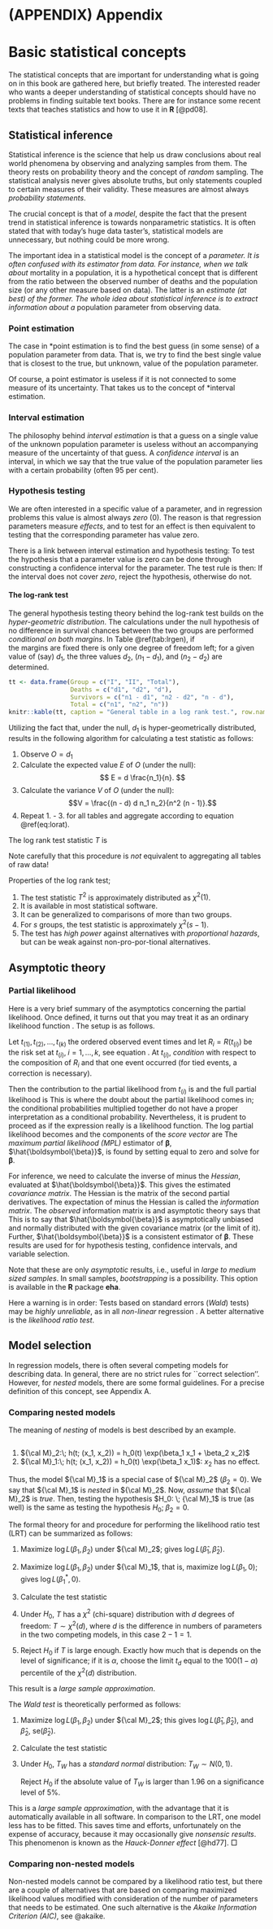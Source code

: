 # (APPENDIX) Appendix {-}

# Basic statistical concepts

The statistical concepts that are important for understanding what is
going on in this book are gathered here, but briefly treated. The
interested reader who wants a deeper understanding of statistical concepts
should have no problems in finding suitable text books. There are for
instance some recent texts that teaches statistics and how to use it in
**R** [@pd08]. 

## Statistical inference

Statistical inference is the science that help us draw conclusions about
real world phenomena by observing and analyzing samples from them. The
theory rests on probability theory and the concept of *random*
sampling. The statistical analysis never gives absolute truths, but only
statements coupled to certain measures of their validity. These measures
are almost always *probability statements*.

The crucial concept is that of a *model*, despite the fact that the
present trend in statistical inference is towards nonparametric
statistics. It is often stated that with today's huge data taster's,
statistical models are unnecessary, but nothing could be more wrong. 

The important idea in a statistical model is the concept of a
*parameter. It is often confused with its estimator from data. For
instance, when we talk about *mortality in a population, it is a
hypothetical concept that is different from the ratio between the observed
number of deaths and the population size (or any other measure based on
data). The latter is an *estimate (at best) of the former. The whole
idea about statistical inference is to extract information about a
*population parameter from observing data.

### Point estimation
The case in *point estimation is to find the best guess (in some
sense) of a population parameter from data. That is, we try to find the
best single value that is closest to the true, but unknown, value of the
population parameter.

Of course, a point estimator is useless if it is not connected to some
measure of its uncertainty. That takes us to the concept of *interval
  estimation. 
  
### Interval estimation
\index{confidence interval|(}\index{interval estimation|(}
The philosophy behind *interval estimation* is that a guess on  a
single value of the unknown population parameter is useless without an
accompanying measure of the uncertainty of that guess. A 
*confidence interval* is an interval, in which we say that the true value of the
population parameter lies with a certain probability (often 95 per cent).
\index{confidence interval|)}\index{interval estimation|)}

### Hypothesis testing

We are often interested in a specific value of a parameter, and in
regression problems this value is almost always *zero* (0). The reason
is that regression parameters measure *effects*, and to test for an
effect is then equivalent to testing that the corresponding parameter has
value zero.

There is a link between interval estimation and hypothesis testing: To test
the hypothesis that a parameter value is zero can be done through
constructing a confidence interval for the parameter. The test rule is
then: If the interval does not cover *zero*, reject the hypothesis,
otherwise do not.

#### The log-rank test

The general hypothesis testing theory behind the log-rank test builds on
the *hyper-geometric distribution*. The calculations under the null
hypothesis of no difference in survival chances between the two groups are
performed 
*conditional on both margins*\index{conditional probability}. In
Table \@ref(tab:lrgen), if  
the margins are fixed there is only one degree of freedom left; for a given
value of (say) $d_1$, the three values $d_2$, $(n_1 - d_1)$, and $(n_2 - d_2)$ are determined.

```r
tt <- data.frame(Group = c("I", "II", "Total"), 
                 Deaths = c("d1", "d2", "d"), 
                 Survivors = c("n1 - d1", "n2 - d2", "n - d"), 
                 Total = c("n1", "n2", "n"))
knitr::kable(tt, caption = "General table in a log rank test.", row.names = FALSE)
```


Utilizing the fact that, under the null, $d_1$ is hyper-geometrically
distributed, results in the following algorithm for calculating a test
statistic as follows:


1.  Observe $O = d_1$
2.  Calculate the expected value $E$ of $O$ (under the null): 
  $$
  E = d \frac{n_1}{n}.
  $$
3.  Calculate the variance $V$ of $O$ (under the null): 
$$V = \frac{(n - d) d n_1 n_2}{n^2 (n - 1)}.$$
4.  Repeat 1. - 3. for all tables and aggregate according to
  equation \@ref(eq:lorat).

The log rank test statistic $T$ is

\begin{equation}
T = \frac{\sum_{i=1}^k \left(O_i -
E_i\right)}{\sqrt{\sum_{i=1}^k V_i}}
 (\#eq:lorat)
\end{equation}

Note carefully that this procedure is *not* equivalent to aggregating all
tables of raw data!

Properties of the log rank test;

1.  The test statistic $T^2$ is approximately distributed as $\chi^2(1)$.
2.  It is available in most statistical software.
3.  It can be generalized to comparisons of more than two groups.
4.  For $s$ groups, the test statistic is approximately $\chi^2(s-1)$.
5.  The test has *high power* against alternatives with
  *proportional hazards*, but can be weak against non-pro\-por\-tional
  alternatives.


## Asymptotic theory
\index{asymptotic theory|(}

### Partial likelihood

Here is a very brief summary of the asymptotics concerning the partial
likelihood. Once defined, it turns out that you may treat it as an ordinary
likelihood function \cite{abgk93}. The setup is as follows.

Let $t_{(1)}, t_{(2)}, \ldots, t_{(k)}$ the ordered observed event times
and let $R_i = R(t_{(i)})$ be the risk set at $t_{(i)}, \; i = 1,
\ldots, k$, see equation \eqref{eq:rs}.
At $t_{(i)}$, *condition* with respect to the composition of $R_i$ and
that one event occurred (for tied events, a correction is necessary).

Then the contribution to the partial likelihood from $t_{(i)}$ is
\begin{multline*}
L_i(\boldsymbol{\beta})  =  P(\mbox{No. $m_i$ dies} \mid
\mbox{one event occur}, R_i) \\
=  \frac{h_0(t_{(i)}) \exp(\boldsymbol{\beta} \mathbf{x}_{m_i})}
{\sum_{\ell \in R_i}h_0(t_{(i)})\exp(\boldsymbol{\beta} \mathbf{x}_\ell)}
=  \frac{\exp(\boldsymbol{\beta} \mathbf{x}_{m_i})}
{\sum_{\ell \in R_i}\exp(\boldsymbol{\beta} \mathbf{x}_\ell)}
\end{multline*}
and the full partial likelihood is
\begin{equation*}
L(\boldsymbol{\beta}) = \prod_{i=1}^k L_i(\boldsymbol{\beta})
 = \prod_{i=1}^k \frac{ \exp(\boldsymbol{\beta} \mathbf{x}_{m_i})}
{\sum_{\ell \in R_i}\exp(\boldsymbol{\beta} \mathbf{x}_\ell)}
\end{equation*}
This is where the doubt about the partial likelihood comes in; the
conditional probabilities\index{conditional probability} multiplied
together do not have a proper 
interpretation as a conditional probability. Nevertheless, it is prudent to
proceed as if the expression really is a likelihood function. The log
partial likelihood becomes
\begin{equation}\label{eq:logplA}
\log\big(L(\boldsymbol{\beta})\big) = \sum_{i=1}^k \left\{\boldsymbol{\beta} \mathbf{x}_{m_i} -
\log\left(\sum_{\ell \in R_i} \exp(\boldsymbol{\beta} \mathbf{x}_\ell)\right)\right\},
\end{equation}
and the components of the *score vector*\index{score vector} are
\begin{equation}\label{eq:scoreA}
\frac{\partial}{\partial \beta_j} \log L(\boldsymbol{\beta})  =
\sum_{i=1}^k \mathbf{x}_{m_i j} - \sum_{i=1}^k \frac{\sum_{\ell \in R_i}
x_{\ell j} \exp(\boldsymbol{\beta} \mathbf{x}_\ell)} {\sum_{\ell \in R_i}
\exp(\boldsymbol{\beta} \mathbf{x}_\ell)}, \quad j = 1, \ldots, s.
\end{equation}
The *maximum partial likelihood (MPL)* estimator of
$\boldsymbol{\beta}$, $\hat{\boldsymbol{\beta}}$, is found by setting \eqref{eq:scoreA} equal to
zero and solve for $\boldsymbol{\beta}$.

For inference, we need to calculate
the inverse of minus the *Hessian*, evaluated at $\hat{\boldsymbol{\beta}}$. This
gives the
estimated *covariance matrix*.
The Hessian is the matrix of the second partial derivatives. The
expectation of minus the Hessian is called the *information matrix*.
The *observed* information matrix is
\begin{equation*}
\hat{I}(\hat{\boldsymbol{\beta}})_{j,m} = -\frac{\partial^2 \log L(\boldsymbol{\beta})}
{\partial \beta_j \partial \beta_m}\mid_{\boldsymbol{\beta} = \hat{\boldsymbol{\beta}}}
\end{equation*}
and asymptotic theory says that
\begin{equation*}
  \hat{\boldsymbol{\beta}} \sim N(\boldsymbol{\beta}, \hat{I}^{-1}(\hat{\boldsymbol{\beta}}))
\end{equation*}
This is to say that $\hat{\boldsymbol{\beta}}$ is asymptotically unbiased and normally
distributed with the given covariance matrix (or the limit of it).
Further, $\hat{\boldsymbol{\beta}}$ is a consistent estimator of $\boldsymbol{\beta}$.
These results are used for for hypothesis testing, confidence intervals, and variable selection.

Note that these are only *asymptotic* results, i.e., useful in
*large to medium sized samples*.
In small samples, *bootstrapping* is a possibility. This option is
available in the **R** package **eha**.

Here a warning is in order: Tests based on standard errors (*Wald*)
tests\index{Tests!Wald})
may be *highly unreliable*, as in all *non-linear* regression
\cite{hd77}. A better alternative is the *likelihood ratio
test*\index{Tests!likelihood ratio}.
\index{asymptotic theory|)}

## Model selection

In regression models, there is often several competing models for
describing data. In general, there are no strict rules for ``correct
selection''. However, for *nested* models\index{model!nested}, there
are some formal guidelines. For a precise definition of this concept, see
Appendix A. 

### Comparing nested models

The meaning of *nesting* of models is best described by an example. 

```example
```

1.   ${\cal M}_2:\; h(t; (x_1, x_2)) = h_0(t) \exp(\beta_1 x_1 +
\beta_2 x_2)$
2.    ${\cal M}_1:\; h(t; (x_1, x_2)) = h_0(t) \exp(\beta_1 x_1)$:
$x_2$ has no effect.

Thus, the model ${\cal M}_1$ is a special case of ${\cal M}_2$ ($\beta_2 = 0$).
We say that ${\cal M}_1$ is *nested* in ${\cal M}_2$.
Now,  *assume* that ${\cal M}_2$ is *true*. Then, 
testing the hypothesis $H_0: \; {\cal M}_1$ is true (as well)
is the same as testing the hypothesis $H_0;\; \beta_2 = 0$. 

The formal theory for and procedure for performing the likelihood ratio
test (LRT)\index{Tests!likelihood ratio} can be summarized as follows:

1.  Maximize $\log L(\beta_1, \beta_2)$ under ${\cal M}_2$; gives $\log
L(\hat{\beta}_1, \hat{\beta}_2)$.

2.  Maximize $\log L(\beta_1, \beta_2)$ under ${\cal M}_1$, that
is, maximize $\log L(\beta_1, 0)$; gives $\log L(\beta_1^*, 0)$.

3.  Calculate the test statistic
\begin{equation*}
T = 2\big(\log L(\hat{\beta}_1, \hat{\beta}_2) - \log L(\beta_1^*,
0)\big)
\end{equation*}

4.   Under $H_0$, $T$ has a $\chi^2$ (chi-square)
distribution with $d$ degrees of freedom: $T \sim \chi^2(d)$,
where $d$ is the difference in numbers of parameters in the two
competing models, in this case $2-1=1$.
5.   Reject $H_0$ if $T$ is large enough. Exactly how much that is depends
  on the level of significance; if it is $\alpha$, choose the limit $t_d$
  equal to the $100 (1 - \alpha)$ percentile of the $\chi^2(d)$ distribution.

This result is a *large sample approximation*.

The *Wald test*\index{Tests!Wald} is theoretically performed as follows:


1.   Maximize $\log L(\beta_1, \beta_2)$ under ${\cal M}_2$;
this gives $\log L(\hat{\beta}_1, \hat{\beta}_2)$, and 
$\hat{\beta}_2$, se($\hat{\beta}_2$).

2.    Calculate the test statistic
\begin{equation*}
T_W = \frac{\hat{\beta}_2}{\mbox{se}(\hat{\beta}_2)}
\end{equation*}
3.    Under $H_0$, $T_W$ has a *standard normal*
distribution: $T_W \sim N(0, 1)$.
\item Reject $H_0$ if the absolute value of $T_W$ is larger than 1.96 on a
  significance level of 5\%.

This is a *large sample approximation*, with the advantage that it is
automatically available in all software. In comparison to the LRT, one
model less has to be fitted. This saves time and efforts, unfortunately on
the expense of accuracy, because it may occasionally give 
*nonsensic  results*. This phenomenon is known as the *Hauck-Donner effect*
[@hd77].\index{Hauck-Donner effect}  $\Box$

### Comparing non-nested models

Non-nested models cannot be compared by a likelihood ratio test, but there are a couple of alternatives 
that are based on comparing maximized likelihood values modified with consideration of the number of 
parameters that needs to be estimated. One such alternative is the *Akaike Information Criterion (AIC)*, see 
@akaike.
